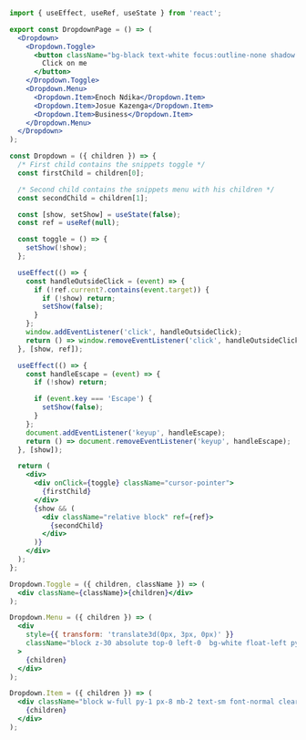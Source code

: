 ```jsx
import { useEffect, useRef, useState } from 'react';

export const DropdownPage = () => (
  <Dropdown>
    <Dropdown.Toggle>
      <button className="bg-black text-white focus:outline-none shadow rounded px-6 py-2 font-medium">
        Click on me
      </button>
    </Dropdown.Toggle>
    <Dropdown.Menu>
      <Dropdown.Item>Enoch Ndika</Dropdown.Item>
      <Dropdown.Item>Josue Kazenga</Dropdown.Item>
      <Dropdown.Item>Business</Dropdown.Item>
    </Dropdown.Menu>
  </Dropdown>
);

const Dropdown = ({ children }) => {
  /* First child contains the snippets toggle */
  const firstChild = children[0];

  /* Second child contains the snippets menu with his children */
  const secondChild = children[1];

  const [show, setShow] = useState(false);
  const ref = useRef(null);

  const toggle = () => {
    setShow(!show);
  };

  useEffect(() => {
    const handleOutsideClick = (event) => {
      if (!ref.current?.contains(event.target)) {
        if (!show) return;
        setShow(false);
      }
    };
    window.addEventListener('click', handleOutsideClick);
    return () => window.removeEventListener('click', handleOutsideClick);
  }, [show, ref]);

  useEffect(() => {
    const handleEscape = (event) => {
      if (!show) return;

      if (event.key === 'Escape') {
        setShow(false);
      }
    };
    document.addEventListener('keyup', handleEscape);
    return () => document.removeEventListener('keyup', handleEscape);
  }, [show]);

  return (
    <div>
      <div onClick={toggle} className="cursor-pointer">
        {firstChild}
      </div>
      {show && (
        <div className="relative block" ref={ref}>
          {secondChild}
        </div>
      )}
    </div>
  );
};

Dropdown.Toggle = ({ children, className }) => (
  <div className={className}>{children}</div>
);

Dropdown.Menu = ({ children }) => (
  <div
    style={{ transform: 'translate3d(0px, 3px, 0px)' }}
    className="block z-30 absolute top-0 left-0  bg-white float-left py-2 px-0 text-left border border-gray-300 rounded-sm mt-0.5 mb-0 mx-0 bg-clip-padding"
  >
    {children}
  </div>
);

Dropdown.Item = ({ children }) => (
  <div className="block w-full py-1 px-8 mb-2 text-sm font-normal clear-both whitespace-nowrap border-0 hover:bg-gray-200 cursor-pointer">
    {children}
  </div>
);
```
